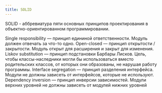 ```yaml
---
title: SOLID
---
```


SOLID - аббревиатура пяти основных принципов проектирования в объектно-ориентированном программировании.

Single responsibility — принцип едининой ответственности. Модуль должен отвечать за что-то одно.
Open-closed — принцип открытости / закрытости. Модуль открыт для расширения и закрыт для изменения.
Liskov substitution — принцип подстановки Барбары Лисков. Цель, чтобы классы-наследники могли бы использоваться вместо родительских классов, от которых они образованы, не нарушая работу программы.
Interface segregation — принцип разделения интерфейса. Модули не должны зависеть от интерфейсов, которые не используют.
Dependency inversion — принцип инверсии зависимостей. Модули верхних уровней не должны зависеть от модулей нижних уровней
